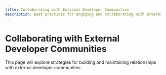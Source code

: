 ```yaml
---
title: Collaborating with External Developer Communities
description: Best practices for engaging and collaborating with external developer communities
---
```


# Collaborating with External Developer Communities

This page will explore strategies for building and maintaining relationships with external developer communities.
